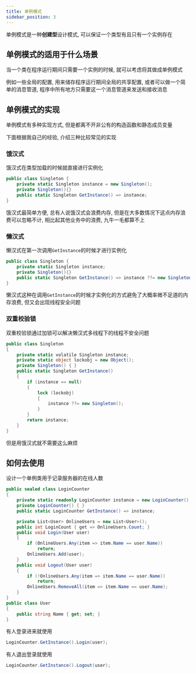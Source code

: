 ```yaml
---
title: 单例模式
sidebar_position: 3
---
```


单例模式是一种**创建型**设计模式, 可以保证一个类型有且只有一个实例存在

## 单例模式的适用于什么场景

当一个类在程序运行期间只需要一个实例的时候, 就可以考虑将其做成单例模式

例如一些全局的配置, 用来储存程序运行期间全局的共享配置, 或者可以做一个简单的消息管道, 程序中所有地方只需要这一个消息管道来发送和接收消息

## 单例模式的实现

单例模式有多种实现方式, 但是都离不开非公有的构造函数和静态成员变量

下面根据我自己的经验, 介绍三种比较常见的实现

### 饿汉式

饿汉式在类型加载的时候就直接进行实例化

```csharp
public class Singleton {
    private static Singleton instance = new Singleton();
    private Singleton(){}
    public static Singleton GetInstance() => instance;
}
```

饿汉式最简单方便, 总有人说饿汉式会浪费内存, 但是在大多数情况下这点内存浪费可以忽略不计, 相比起其他业务中的浪费, 九牛一毛都算不上

### 懒汉式

懒汉式在第一次调用`GetInstance`的时候才进行实例化

```csharp
public class Singleton {
    private static Singleton instance;
    private Singleton(){}
    public static Singleton GetInstance() => instance ??= new Singleton();
}
```

懒汉式这种在调用`GetInstance`的时候才实例化的方式避免了大概率微不足道的内存浪费, 但又会出现线程安全问题

### 双重校验锁

双重校验锁通过加锁可以解决懒汉式多线程下的线程不安全问题

```csharp
public class Singleton
{
    private static volatile Singleton instance;
    private static object lockobj = new Object();
    private Singleton() { }
    public static Singleton GetInstance()
    {
        if (instance == null)
        {
            lock (lockobj)
            {
                instance ??= new Singleton();
            }
        }
        return instance;
    }
}
```

但是用饿汉式就不需要这么麻烦

## 如何去使用

设计一个单例类用于记录服务器的在线人数

```csharp
public sealed class LoginCounter
{
    private static readonly LoginCounter instance = new LoginCounter();
    private LoginCounter() { }
    public static LoginCounter GetInstance() => instance;

    private List<User> OnlineUsers = new List<User>();
    public int LoginCount { get => OnlineUsers.Count; }
    public void Login(User user)
    {
        if (OnlineUsers.Any(item => item.Name == user.Name))
            return;
        OnlineUsers.Add(user);
    }
    public void Logout(User user)
    {
        if (!OnlineUsers.Any(item => item.Name == user.Name))
            return;
        OnlineUsers.RemoveAll(item => item.Name == user.Name);
    }
}
public class User
{
    public string Name { get; set; }
}
```

有人登录进来就使用

```csharp
LoginCounter.GetInstance().Login(user);
```

有人退出登录就使用

```csharp
LoginCounter.GetInstance().Logout(user);
```



